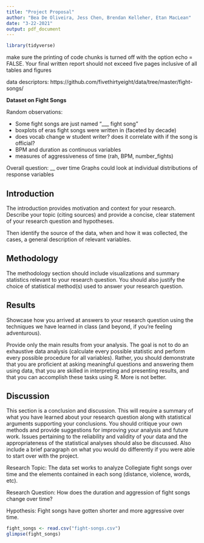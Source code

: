 ```yaml
---
title: "Project Proposal"
author: "Bea De Oliveira, Jess Chen, Brendan Kelleher, Etan MacLean"
date: "3-22-2021"
output: pdf_document
---
```


```r
library(tidyverse)
```


make sure the printing of code chunks is turned off with the option echo = FALSE.
Your final written report should not exceed five pages inclusive of all tables and figures

data descriptors: https://github.com/fivethirtyeight/data/tree/master/fight-songs/

**Dataset on Fight Songs**

Random observations:

- Some fight songs are just named "___ fight song"
- boxplots of eras fight songs were written in (faceted by decade)
- does vocab change w student writer? does it correlate with if the song is official?
- BPM and duration as continuous variables
- measures of aggressiveness of time (rah, BPM, number_fights)

Overall question: __ over time
Graphs could look at individual distributions of response variables

## Introduction

The introduction provides motivation and context for your research. Describe your topic (citing sources) and provide a concise, clear statement of your research question and hypotheses.

Then identify the source of the data, when and how it was collected, the cases, a general description of relevant variables.

## Methodology

The methodology section should include visualizations and summary statistics relevant to your research question. You should also justify the choice of statistical method(s) used to answer your research question.

## Results

Showcase how you arrived at answers to your research question using the techniques we have learned in class (and beyond, if you’re feeling adventurous).

Provide only the main results from your analysis. The goal is not to do an exhaustive data analysis (calculate every possible statistic and perform every possible procedure for all variables). Rather, you should demonstrate that you are proficient at asking meaningful questions and answering them using data, that you are skilled in interpreting and presenting results, and that you can accomplish these tasks using R. More is not better.

## Discussion

This section is a conclusion and discussion. This will require a summary of what you have learned about your research question along with statistical arguments supporting your conclusions. You should critique your own methods and provide suggestions for improving your analysis and future work. Issues pertaining to the reliability and validity of your data and the appropriateness of the statistical analyses should also be discussed. Also include a brief paragraph on what you would do differently if you were able to start over with the project.






Research Topic: The data set works to analyze Collegiate fight songs over time and the elements contained in each song (distance, violence, words, etc).

Research Question: How does the duration and aggression of fight songs change over time?

Hypothesis: Fight songs have gotten shorter and more aggressive over time.

```r
fight_songs <- read.csv("fight-songs.csv")
glimpse(fight_songs)
```
